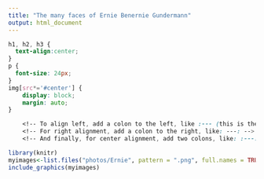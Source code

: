```yaml
---
title: "The many faces of Ernie Benernie Gundermann"
output: html_document
---
```

```css

h1, h2, h3 {
  text-align:center;
}
p {
  font-size: 24px;
}
img[src*='#center'] { 
    display: block;
    margin: auto;
}

    <!-- To align left, add a colon to the left, like :--- (this is the default) -->
    <!-- For right alignment, add a colon to the right, like: ---: -->
    <!-- And finally, for center alignment, add two colons, like: :---: -->
```



<!--   |       -->
<!-- :-: | :-:  -->
<!-- ![Ernie Does Yoga](photos/ernie7.png){width=50%} | !["Ernie Is A Model"](photos/ernie6.png){width=50%} -->
<!-- ![Ernie Tried (and Failed) Coding](photos/ernie5.png){width=50%} | ![Ernie Hanging Out](photos/ernie1.png){width=50%} -->


```r
library(knitr)
myimages<-list.files("photos/Ernie", pattern = ".png", full.names = TRUE)
include_graphics(myimages)
```






